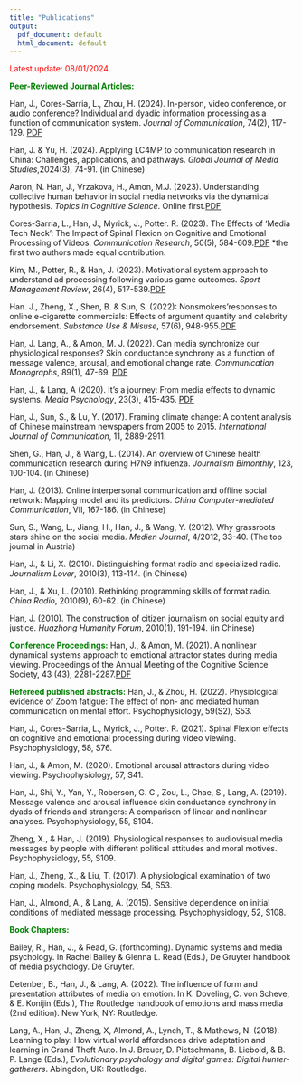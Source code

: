 ---
title: "Publications"
output:
  pdf_document: default
  html_document: default
---

<font color="red">Latest update: 08/01/2024.</font>

<font color="green">**Peer-Reviewed Journal Articles:**</font>

Han, J., Cores-Sarria, L., Zhou, H. (2024). In-person, video conference, or audio conference? Individual and dyadic information processing as a function of communication system. *Journal of Communication*, 74(2), 117-129. [PDF](publications/HanJOC2023.pdf)

Han, J. & Yu, H. (2024). Applying LC4MP to communication research in China: Challenges, applications, and pathways. *Global Journal of Media Studies*,2024(3), 74-91. (in Chinese)

Aaron, N. Han, J., Vrzakova, H., Amon, M.J. (2023). Understanding collective human behavior in social media networks via the dynamical hypothesis. *Topics in Cognitive Science*. Online first.[PDF](publications/NecaiseHan2023)

Cores-Sarria, L., Han, J., Myrick, J., Potter. R. (2023). The Effects of ‘Media Tech Neck’: 
The Impact of Spinal Flexion on Cognitive and Emotional Processing of Videos. *Communication Research*, 50(5), 584-609.[PDF](publications/CR2023)
*the first two authors made equal contribution. 

Kim, M., Potter, R., & Han, J. (2023). Motivational system approach to understand ad processing following various game outcomes. *Sport Management Review*, 26(4), 517-539.[PDF](publications/LeePotterHan2022)

Han. J., Zheng, X., Shen, B. & Sun, S. (2022): Nonsmokers’responses to online e-cigarette commercials: Effects of argument quantity and celebrity
endorsement. *Substance Use & Misuse*, 57(6), 948-955.[PDF](publications/LeePotterHan2022)

Han, J. Lang, A., & Amon, M. J. (2022). Can media synchronize our physiological responses? Skin conductance synchrony as a function of message valence, arousal, and emotional change rate. *Communication Monographs*, 89(1), 47-69. [PDF](publications/HanLangAmon_CommMonographs_2022)

Han, J., & Lang, A (2020). It’s a journey: From media effects to dynamic systems. *Media Psychology*, 23(3), 415-435. [PDF](publications/HanLang2019)

Han, J., Sun, S., & Lu, Y. (2017). Framing climate change: A content analysis of Chinese mainstream newspapers from 2005 to 2015. *International Journal of Communication*, 11, 2889-2911. 

Shen, G., Han, J., & Wang, L. (2014). An overview of Chinese health communication research during H7N9 influenza. *Journalism Bimonthly*, 123, 100-104. (in Chinese)

Han, J. (2013). Online interpersonal communication and offline social network: Mapping model and its predictors. *China Computer-mediated Communication*, VII, 167-186. (in Chinese)

Sun, S., Wang, L., Jiang, H., Han, J., & Wang, Y. (2012). Why grassroots stars shine on the social media. *Medien Journal*, 4/2012, 33-40. (The top journal in Austria)

Han, J., & Li, X. (2010). Distinguishing format radio and specialized radio. *Journalism Lover*, 2010(3), 113-114. (in Chinese)

Han, J., & Xu, L. (2010). Rethinking programming skills of format radio. *China Radio*, 2010(9), 60-62. (in Chinese)

Han, J. (2010). The construction of citizen journalism on social equity and justice.  *Huazhong Humanity Forum*, 2010(1), 191-194. (in Chinese)



<font color="green">**Conference Proceedings:**</font>
Han, J., & Amon, M. (2021). A nonlinear dynamical systems approach to emotional attractor states during media viewing. Proceedings of the Annual Meeting of the Cognitive Science Society, 43 (43), 2281-2287.[PDF](publications/HanAmon_CogSciProceeding21)

<font color="green">**Refereed published abstracts:**</font>
Han, J., & Zhou, H. (2022). Physiological evidence of Zoom fatigue: The effect of non- and mediated human communication on mental effort. Psychophysiology, 59(S2), S53.

Han, J., Cores-Sarria, L., Myrick, J., Potter. R. (2021). Spinal Flexion effects on cognitive and emotional processing during video viewing. Psychophysiology, 58, S76.

Han, J., & Amon, M. (2020). Emotional arousal attractors during video viewing. Psychophysiology, 57, S41.

Han, J., Shi, Y., Yan, Y., Roberson, G. C., Zou, L., Chae, S., Lang, A. (2019). Message valence and arousal influence skin conductance synchrony in dyads of friends and strangers: A comparison of linear and nonlinear analyses. Psychophysiology, 55, S104.

Zheng, X., & Han, J. (2019). Physiological responses to audiovisual media messages by people with different political attitudes and moral motives. Psychophysiology, 55, S109.

Han, J., Zheng, X., & Liu, T. (2017). A physiological examination of two coping models. Psychophysiology, 54, S53.

Han, J., Almond, A., & Lang, A. (2015). Sensitive dependence on initial conditions of mediated message processing. Psychophysiology, 52, S108.

<font color="green">**Book Chapters:**</font>

Bailey, R., Han, J., & Read, G. (forthcoming). Dynamic systems and media psychology. In Rachel Bailey & Glenna L. Read (Eds.), De Gruyter handbook of media psychology. De Gruyter.

Detenber, B., Han, J., & Lang, A. (2022). The influence of form and presentation attributes of media on emotion. In K. Doveling, C. von Scheve, & E. Konijin (Eds.), The Routledge handbook of emotions and mass media (2nd edition). New York, NY: Routledge.

Lang, A., Han, J., Zheng, X, Almond, A., Lynch, T., & Mathews, N. (2018). Learning to play: How virtual world affordances drive adaptation and learning in Grand Theft Auto. In J. Breuer, D. Pietschmann, B. Liebold, & B. P. Lange (Eds.), *Evolutionary psychology and digital games: Digital hunter-gatherers*. Abingdon, UK: Routledge.





